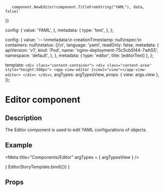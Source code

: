 
       component.NewEditor(component.TitleFromString("YAML"), data, false)`
}}

  config: {
    value: 'YAML',
  },
  metadata: {
    type: 'text',
  },
};

  config: {
    value:
      '---\nmetadata:\n  creationTimestamp: null\nspec:\n  containers: null\nstatus: {}\n',
    language: 'yaml',
    readOnly: false,
    metadata: {
      apiVersion: 'v1',
      kind: 'Pod',
      name: 'nginx-deployment-75c5cb5f44-7wh55',
      namespace: 'default',
    },
  },
  metadata: {
    type: 'editor',
    title: [editorText]
  },
};

  template: `<div class="content-container">
              <div class="content-area" style="height:500px">
                  <app-view-editor [view]="view"></app-view-editor>
              </div>
            </div>`,
  argTypes: argTypesView,
  props: { view: args.view },
});

<h1>Editor component</h1>
<h2>Description</h2>

<p>
    The Editor component is used to edit YAML configurations of objects.
</p>
<h2>Example</h2>

<Meta title="Components/Editor" argTypes = { argTypesView } />

<Canvas withToolbar>
  <Story name="Editor component"
         parameters={{ docs: editorDocs }}
         args= {{ view: editorView }}>
    { EditorStoryTemplate.bind({}) }
  </Story>
</Canvas>

<h2>Props</h2>
<ArgsTable name = "Editor component" />
